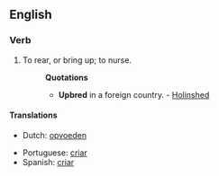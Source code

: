 ==English==

===Verb===
{{en-verb|upbreeds|upbreeding|upbred|upbred}}

# {{transitive}} To rear, or bring up; to nurse.
#:'''Quotations'''
#:*'''Upbred''' in a foreign country. - [[Holinshed]]

====Translations====
{{trans-top|to rear, or bring up; to nurse}}
*Dutch: [[opvoeden]]
{{trans-mid}}
*Portuguese: [[criar]]
*Spanish: [[criar]]
{{trans-bottom}}